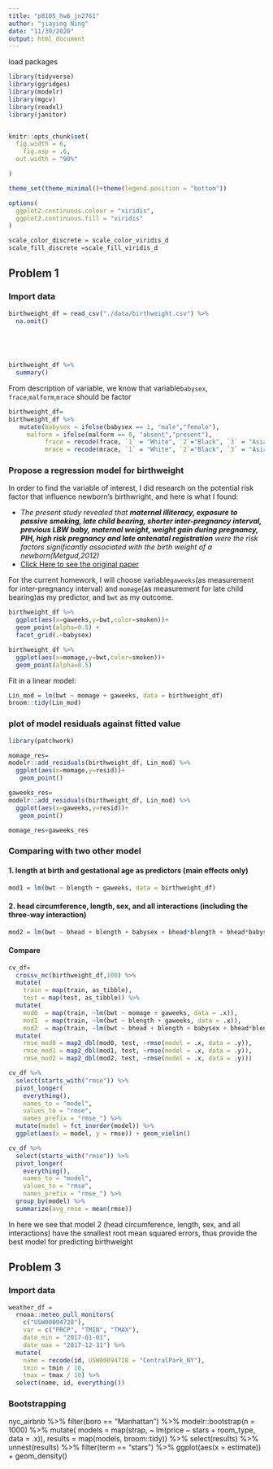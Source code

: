 ```yaml
---
title: "p8105_hw6_jn2761"
author: "jiaying Ning"
date: "11/30/2020"
output: html_document
---
```


load packages
```r
library(tidyverse)
library(ggridges)
library(modelr)
library(mgcv)
library(readxl)
library(janitor)


knitr::opts_chunk$set(
  fig.width = 6,
    fig.asp = .6,
  out.width = "90%"

)

theme_set(theme_minimal()+theme(legend.position = "bottom"))

options(
  ggplot2.continuous.colour = "viridis",
  ggplot2.continuous.fill = "viridis"
)

scale_color_discrete = scale_color_viridis_d
scale_fill_discrete =scale_fill_viridis_d
```

## Problem 1

### Import data
```r
birthweight_df = read_csv("./data/birthweight.csv") %>%
  na.omit() 


  
  
```
```r
birthweight_df %>%
  summary()
```

From description of variable, we know that variable`babysex`, `frace`,`malform`,`mrace` should be factor
```r
birthweight_df=
birthweight_df %>%
   mutate(babysex = ifelse(babysex == 1, "male","female"),
     malform = ifelse(malform == 0, "absent","present"),
          frace = recode(frace, `1` = "White", `2`="Black", `3` = "Asian", `4` = "Puerto Rican", `8` = "Other", `9` = "Unknown"),
          mrace = recode(mrace, `1` = "White", `2`="Black", `3` = "Asian", `4` = "Puerto Rican", `8` = "Other"))
```


### Propose a regression model for birthweight

In order to find the variable of interest, I did research on the potential risk factor that influence newborn's birthwright, and here is what I found:

- *The present study revealed that* ***maternal illiteracy, exposure to passive smoking, late child bearing, shorter inter-pregnancy interval, previous LBW baby, maternal weight, weight gain during pregnancy, PIH, high risk pregnancy and late antenatal registration*** *were the risk factors significantly associated with the birth weight of a newborn(Metgud,2012)* 
- [Click Here to see the original paper](https://www.ncbi.nlm.nih.gov/pmc/articles/PMC3390317/#)

For the current homework, I will choose variable`gaweeks`(as measurement for inter-pregnancy interval) and `momage`(as measurement for late child bearing)as my predictor, and `bwt` as my outcome.



```r
birthweight_df %>%
  ggplot(aes(x=gaweeks,y=bwt,color=smoken))+
  geom_point(alpha=0.5) +
  facet_grid(.~babysex)

birthweight_df %>%
  ggplot(aes(x=momage,y=bwt,color=smoken))+
  geom_point(alpha=0.5) 
```

Fit in a linear model:
```r
Lin_mod = lm(bwt ~ momage + gaweeks, data = birthweight_df)
broom::tidy(Lin_mod)


```

### plot of model residuals against fitted value
```r

library(patchwork)

momage_res=
modelr::add_residuals(birthweight_df, Lin_mod) %>%
  ggplot(aes(x=momage,y=resid))+
   geom_point() 

gaweeks_res=
modelr::add_residuals(birthweight_df, Lin_mod) %>%
  ggplot(aes(x=gaweeks,y=resid))+
   geom_point() 

momage_res+gaweeks_res
```

### Comparing with two other model

#### 1. length at birth and gestational age as predictors (main effects only)

```r

mod1 = lm(bwt ~ blength + gaweeks, data = birthweight_df)

```


#### 2. head circumference, length, sex, and all interactions (including the three-way interaction) 

```r

mod2 = lm(bwt ~ bhead + blength + babysex + bhead*blength + bhead*babysex + blength*babysex + bhead*blength*babysex, data = birthweight_df)

```

#### Compare

```r
cv_df=
  crossv_mc(birthweight_df,100) %>%
  mutate(
    train = map(train, as_tibble),
    test = map(test, as_tibble)) %>% 
  mutate(
    mod0  = map(train, ~lm(bwt ~ momage + gaweeks, data = .x)),
    mod1  = map(train, ~lm(bwt ~ blength + gaweeks, data = .x)),
    mod2  = map(train, ~lm(bwt ~ bhead + blength + babysex + bhead*blength + bhead*babysex + blength*babysex + bhead*blength*babysex, data = .x))) %>% 
  mutate(
    rmse_mod0 = map2_dbl(mod0, test, ~rmse(model = .x, data = .y)),
    rmse_mod1 = map2_dbl(mod1, test, ~rmse(model = .x, data = .y)),
    rmse_mod2 = map2_dbl(mod2, test, ~rmse(model = .x, data = .y)))
```

```r
cv_df %>% 
  select(starts_with("rmse")) %>% 
  pivot_longer(
    everything(),
    names_to = "model", 
    values_to = "rmse",
    names_prefix = "rmse_") %>% 
  mutate(model = fct_inorder(model)) %>% 
  ggplot(aes(x = model, y = rmse)) + geom_violin()
```


```r
cv_df %>% 
  select(starts_with("rmse")) %>% 
  pivot_longer(
    everything(),
    names_to = "model", 
    values_to = "rmse",
    names_prefix = "rmse_") %>%
  group_by(model) %>%
  summarize(avg_rmse = mean(rmse))
```


In here we see that model 2 (head circumference, length, sex, and all interactions) have the smallest root mean squared errors, thus provide the best model for predicting birthweight


## Problem 3

### Import data
```r
weather_df = 
  rnoaa::meteo_pull_monitors(
    c("USW00094728"),
    var = c("PRCP", "TMIN", "TMAX"), 
    date_min = "2017-01-01",
    date_max = "2017-12-31") %>%
  mutate(
    name = recode(id, USW00094728 = "CentralPark_NY"),
    tmin = tmin / 10,
    tmax = tmax / 10) %>%
  select(name, id, everything())
```

### Bootstrapping 
nyc_airbnb %>% 
  filter(boro == "Manhattan") %>% 
  modelr::bootstrap(n = 1000) %>% 
  mutate(
    models = map(strap, ~ lm(price ~ stars + room_type, data = .x)),
    results = map(models, broom::tidy)) %>% 
  select(results) %>% 
  unnest(results) %>% 
  filter(term == "stars") %>% 
  ggplot(aes(x = estimate)) + geom_density()


